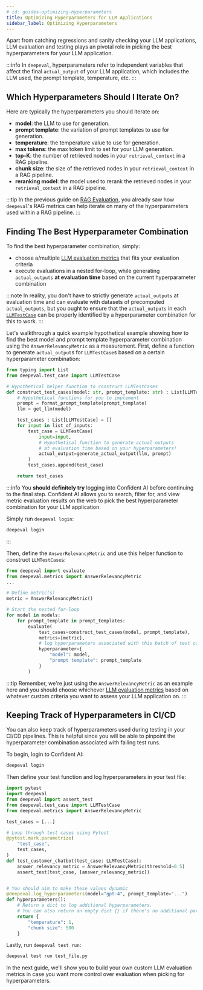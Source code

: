 ```yaml
---
# id: guides-optimizing-hyperparameters
title: Optimizing Hyperparameters for LLM Applications
sidebar_label: Optimizing Hyperparameters
---
```


<head>
  <link
    rel="canonical"
    href="https://deepeval.com/guides/guides-optimizing-hyperparameters"
  />
</head>

Apart from catching regressions and sanity checking your LLM applications, LLM evaluation and testing plays an pivotal role in picking the best hyperparameters for your LLM application.

:::info
In `deepeval`, hyperparameters refer to independent variables that affect the final `actual_output` of your LLM application, which includes the LLM used, the prompt template, temperature, etc.
:::

## Which Hyperparameters Should I Iterate On?

Here are typically the hyperparameters you should iterate on:

- **model**: the LLM to use for generation.
- **prompt template**: the variation of prompt templates to use for generation.
- **temperature**: the temperature value to use for generation.
- **max tokens**: the max token limit to set for your LLM generation.
- **top-K**: the number of retrieved nodes in your `retrieval_context` in a RAG pipeline.
- **chunk size**: the size of the retrieved nodes in your `retrieval_context` in a RAG pipeline.
- **reranking model**: the model used to rerank the retrieved nodes in your `retrieval_context` in a RAG pipeline.

:::tip
In the previous guide on [RAG Evaluation](/guides/guides-rag-evaluation), you already saw how `deepeval`'s RAG metrics can help iterate on many of the hyperparameters used within a RAG pipeline.
:::

## Finding The Best Hyperparameter Combination

To find the best hyperparameter combination, simply:

- choose a/multiple [LLM evaluation metrics](#metrics-introduction) that fits your evaluation criteria
- execute evaluations in a nested for-loop, while generating `actual_outputs` **at evaluation time** based on the current hyperparameter combination

:::note
In reality, you don't have to strictly generate `actual_outputs` at evaluation time and can evaluate with datasets of precomputed `actual_outputs`, but you ought to ensure that the `actual_outputs` in each [`LLMTestCase`](/docs/evaluation-test-cases) can be properly identified by a hyperparameter combination for this to work.
:::

Let's walkthrough a quick example hypothetical example showing how to find the best model and prompt template hyperparameter combination using the `AnswerRelevancyMetric` as a measurement. First, define a function to generate `actual_output`s for `LLMTestCase`s based on a certain hyperparameter combination:

```python
from typing import List
from deepeval.test_case import LLMTestCase

# Hypothetical helper function to construct LLMTestCases
def construct_test_cases(model: str, prompt_template: str) : List[LLMTestCase]:
    # Hypothetical functions for you to implement
    prompt = format_prompt_template(prompt_template)
    llm = get_llm(model)

    test_cases : List[LLMTestCase] = []
    for input in list_of_inputs:
        test_case = LLMTestCase(
            input=input,
            # Hypothetical function to generate actual outputs
            # at evaluation time based on your hyperparameters!
            actual_output=generate_actual_output(llm, prompt)
        )
        test_cases.append(test_case)

    return test_cases
```

:::info
You **should definitely try** logging into Confident AI before continuing to the final step. Confident AI allows you to search, filter for, and view metric evaluation results on the web to pick the best hyperparameter combination for your LLM application.

Simply run `deepeval login`:

```bash
deepeval login
```

:::

Then, define the `AnswerRelevancyMetric` and use this helper function to construct `LLMTestCase`s:

```python
from deepeval import evaluate
from deepeval.metrics import AnswerRelevancyMetric
...

# Define metric(s)
metric = AnswerRelevancyMetric()

# Start the nested for-loop
for model in models:
    for prompt_template in prompt_templates:
        evaluate(
            test_cases=construct_test_cases(model, prompt_template),
            metrics=[metric],
            # log hyperparameters associated with this batch of test cases
            hyperparameter={
                "model": model,
                "prompt template": prompt_template
            }
        )
```

:::tip
Remember, we're just using the `AnswerRelevancyMetric` as an example here and you should choose whichever [LLM evaluation metrics](https://www.confident-ai.com/blog/llm-evaluation-metrics-everything-you-need-for-llm-evaluation) based on whatever custom criteria you want to assess your LLM application on.
:::

## Keeping Track of Hyperparameters in CI/CD

You can also keep track of hyperparameters used during testing in your CI/CD pipelines. This is helpful since you will be able to pinpoint the hyperparameter combination associated with failing test runs.

To begin, login to Confident AI:

```bash
deepeval login
```

Then define your test function and log hyperparameters in your test file:

```python title="test_file.py"
import pytest
import deepeval
from deepeval import assert_test
from deepeval.test_case import LLMTestCase
from deepeval.metrics import AnswerRelevancyMetric

test_cases = [...]

# Loop through test cases using Pytest
@pytest.mark.parametrize(
    "test_case",
    test_cases,
)
def test_customer_chatbot(test_case: LLMTestCase):
    answer_relevancy_metric = AnswerRelevancyMetric(threshold=0.5)
    assert_test(test_case, [answer_relevancy_metric])


# You should aim to make these values dynamic
@deepeval.log_hyperparameters(model="gpt-4", prompt_template="...")
def hyperparameters():
    # Return a dict to log additional hyperparameters.
    # You can also return an empty dict {} if there's no additional parameters to log
    return {
        "temperature": 1,
        "chunk size": 500
    }
```

Lastly, run `deepeval test run`:

```bash
deepeval test run test_file.py
```

In the next guide, we'll show you to build your own custom LLM evaluation metrics in case you want more control over evaluation when picking for hyperparameters.
